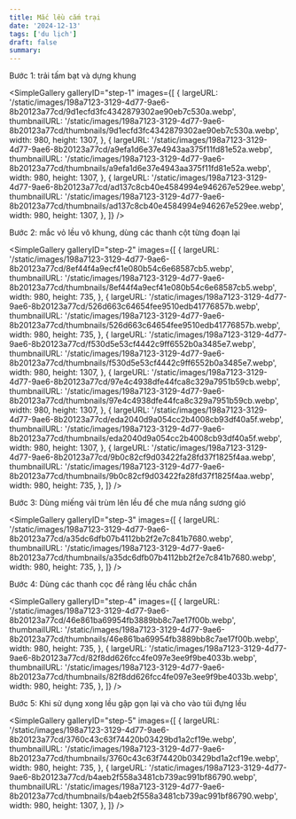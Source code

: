 ```yaml
---
title: Mắc lều cắm trại
date: '2024-12-13'
tags: ['du lịch']
draft: false
summary:
---
```


Bước 1: trải tấm bạt và dựng khung

<SimpleGallery
  galleryID="step-1"
  images={[
    {
      largeURL:
        '/static/images/198a7123-3129-4d77-9ae6-8b20123a77cd/9d1ecfd3fc4342879302ae90eb7c530a.webp',
      thumbnailURL:
        '/static/images/198a7123-3129-4d77-9ae6-8b20123a77cd/thumbnails/9d1ecfd3fc4342879302ae90eb7c530a.webp',
      width: 980,
      height: 1307,
    },
    {
      largeURL:
        '/static/images/198a7123-3129-4d77-9ae6-8b20123a77cd/a9efa1d6e37e4943aa375f11fd81e52a.webp',
      thumbnailURL:
        '/static/images/198a7123-3129-4d77-9ae6-8b20123a77cd/thumbnails/a9efa1d6e37e4943aa375f11fd81e52a.webp',
      width: 980,
      height: 1307,
    },
    {
      largeURL:
        '/static/images/198a7123-3129-4d77-9ae6-8b20123a77cd/ad137c8cb40e4584994e946267e529ee.webp',
      thumbnailURL:
        '/static/images/198a7123-3129-4d77-9ae6-8b20123a77cd/thumbnails/ad137c8cb40e4584994e946267e529ee.webp',
      width: 980,
      height: 1307,
    },
  ]}
/>

Bước 2: mắc vỏ lều vô khung, dùng các thanh cột từng đoạn lại

<SimpleGallery
  galleryID="step-2"
  images={[
    {
      largeURL:
        '/static/images/198a7123-3129-4d77-9ae6-8b20123a77cd/8ef44f4a9ecf41e080b54c6e68587cb5.webp',
      thumbnailURL:
        '/static/images/198a7123-3129-4d77-9ae6-8b20123a77cd/thumbnails/8ef44f4a9ecf41e080b54c6e68587cb5.webp',
      width: 980,
      height: 735,
    },
    {
      largeURL:
        '/static/images/198a7123-3129-4d77-9ae6-8b20123a77cd/526d663c64654fee9510edb41776857b.webp',
      thumbnailURL:
        '/static/images/198a7123-3129-4d77-9ae6-8b20123a77cd/thumbnails/526d663c64654fee9510edb41776857b.webp',
      width: 980,
      height: 735,
    },
    {
      largeURL:
        '/static/images/198a7123-3129-4d77-9ae6-8b20123a77cd/f530d5e53cf4442c9ff6552b0a3485e7.webp',
      thumbnailURL:
        '/static/images/198a7123-3129-4d77-9ae6-8b20123a77cd/thumbnails/f530d5e53cf4442c9ff6552b0a3485e7.webp',
      width: 980,
      height: 1307,
    },
    {
      largeURL:
        '/static/images/198a7123-3129-4d77-9ae6-8b20123a77cd/97e4c4938dfe44fca8c329a7951b59cb.webp',
      thumbnailURL:
        '/static/images/198a7123-3129-4d77-9ae6-8b20123a77cd/thumbnails/97e4c4938dfe44fca8c329a7951b59cb.webp',
      width: 980,
      height: 1307,
    },
    {
      largeURL:
        '/static/images/198a7123-3129-4d77-9ae6-8b20123a77cd/eda2040d9a054cc2b4008cb93df40a5f.webp',
      thumbnailURL:
        '/static/images/198a7123-3129-4d77-9ae6-8b20123a77cd/thumbnails/eda2040d9a054cc2b4008cb93df40a5f.webp',
      width: 980,
      height: 1307,
    },
    {
      largeURL:
        '/static/images/198a7123-3129-4d77-9ae6-8b20123a77cd/9b0c82cf9d03422fa28fd37f1825f4aa.webp',
      thumbnailURL:
        '/static/images/198a7123-3129-4d77-9ae6-8b20123a77cd/thumbnails/9b0c82cf9d03422fa28fd37f1825f4aa.webp',
      width: 980,
      height: 735,
    },
  ]}
/>

Bước 3: Dùng miếng vải trùm lên lều để che mưa nắng sương gió

<SimpleGallery
  galleryID="step-3"
  images={[
    {
      largeURL:
        '/static/images/198a7123-3129-4d77-9ae6-8b20123a77cd/a35dc6dfb07b4112bb2f2e7c841b7680.webp',
      thumbnailURL:
        '/static/images/198a7123-3129-4d77-9ae6-8b20123a77cd/thumbnails/a35dc6dfb07b4112bb2f2e7c841b7680.webp',
      width: 980,
      height: 735,
    },
  ]}
/>

Bước 4: Dùng các thanh cọc để ràng lều chắc chắn

<SimpleGallery
  galleryID="step-4"
  images={[
    {
      largeURL:
        '/static/images/198a7123-3129-4d77-9ae6-8b20123a77cd/46e861ba69954fb3889bb8c7ae17f00b.webp',
      thumbnailURL:
        '/static/images/198a7123-3129-4d77-9ae6-8b20123a77cd/thumbnails/46e861ba69954fb3889bb8c7ae17f00b.webp',
      width: 980,
      height: 735,
    },
    {
      largeURL:
        '/static/images/198a7123-3129-4d77-9ae6-8b20123a77cd/82f8dd626fcc4fe097e3ee9f9be4033b.webp',
      thumbnailURL:
        '/static/images/198a7123-3129-4d77-9ae6-8b20123a77cd/thumbnails/82f8dd626fcc4fe097e3ee9f9be4033b.webp',
      width: 980,
      height: 735,
    },
  ]}
/>


Bước 5: Khi sử dụng xong lều gập gọn lại và cho vào túi đựng lều

<SimpleGallery
  galleryID="step-5"
  images={[
    {
      largeURL:
        '/static/images/198a7123-3129-4d77-9ae6-8b20123a77cd/3760c43c63f74420b03429bd1a2cf19e.webp',
      thumbnailURL:
        '/static/images/198a7123-3129-4d77-9ae6-8b20123a77cd/thumbnails/3760c43c63f74420b03429bd1a2cf19e.webp',
      width: 980,
      height: 735,
    },
    {
      largeURL:
        '/static/images/198a7123-3129-4d77-9ae6-8b20123a77cd/b4aeb2f558a3481cb739ac991bf86790.webp',
      thumbnailURL:
        '/static/images/198a7123-3129-4d77-9ae6-8b20123a77cd/thumbnails/b4aeb2f558a3481cb739ac991bf86790.webp',
      width: 980,
      height: 1307,
    },
  ]}
/>

<PaperAirplane />